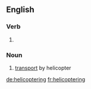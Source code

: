 ==English==

===Verb===
{{head|en}}

# {{present participle of|helicopter}}

===Noun===
{{en-noun|-}}

# [[transport]] by helicopter

[[de:helicoptering]]
[[fr:helicoptering]]
